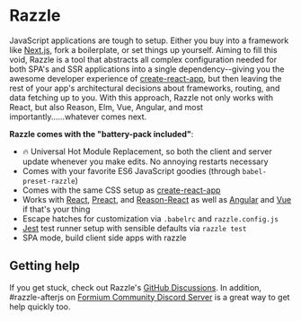 
# Razzle

<Features />

JavaScript applications are tough to setup. Either you buy into a framework like [Next.js](https://github.com/zeit/next.js), fork a boilerplate, or set things up yourself. Aiming to fill this void, Razzle is a tool that abstracts all complex configuration needed for both SPA's and SSR applications into a single dependency--giving you the awesome developer experience of [create-react-app](https://github.com/facebookincubator/create-react-app), but then leaving the rest of your app's architectural decisions about frameworks, routing, and data fetching up to you. With this approach, Razzle not only works with React, but also Reason, Elm, Vue, Angular, and most importantly......whatever comes next.

**Razzle comes with the "battery-pack included"**:

- 🔥 Universal Hot Module Replacement, so both the client and server update whenever you make edits. No annoying restarts necessary
- Comes with your favorite ES6 JavaScript goodies (through `babel-preset-razzle`)
- Comes with the same CSS setup as [create-react-app](https://github.com/facebookincubator/create-react-app)
- Works with [React](https://github.com/facebook/react), [Preact](https://github.com/developit/preact), and [Reason-React](https://github.com/jaredpalmer/razzle/tree/master/examples/with-reason-react) as well as [Angular](https://github.com/angular/angular) and [Vue](https://github.com/vuejs/vue) if that's your thing
- Escape hatches for customization via `.babelrc` and `razzle.config.js`
- [Jest](https://github.com/facebook/jest) test runner setup with sensible defaults via `razzle test`
- SPA mode, build client side apps with razzle

## Getting help

If you get stuck, check out Razzle's [GitHub Discussions](https://github.com/jaredpalmer/razzle/discussions). In addition, #razzle-afterjs on [Formium Community Discord Server](https://discord.gg/pJSg287) is a great way to get help quickly too.
